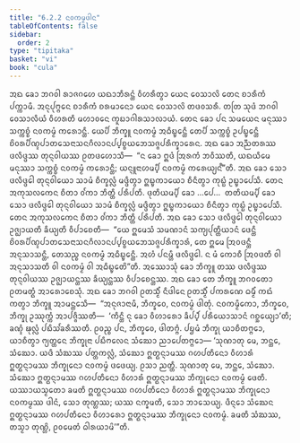 ```yaml
---
title: "6.2.2 ᨶᩅᨠᨾ᩠ᨾᨴᩤᨶ"
tableOfContents: false
sidebar:
  order: 2
type: "tipitaka"
basket: "vi"
book: "cula"
---
```



<DynamicBreadcrumb />

<Division number="308" book="cula">

<Paragraph number="1330" book="cula">
ᩋᨳ ᨡᩮᩣ ᨽᨣᩅᩤ ᩁᩣᨩᨣᩉᩮ ᨿᨳᩣᨽᩥᩁᨶ᩠ᨲᩴ ᩅᩥᩉᩁᩥᨲ᩠ᩅᩣ ᨿᩮᨶ ᩅᩮᩈᩣᩃᩦ ᨲᩮᨶ ᨧᩣᩁᩥᨠᩴ ᨸᨠ᩠ᨠᩣᨾᩥ. ᩋᨶᩩᨸᩩᨻ᩠ᨻᩮᨶ ᨧᩣᩁᩥᨠᩴ ᨧᩁᨾᩣᨶᩮᩣ ᨿᩮᨶ ᩅᩮᩈᩣᩃᩦ ᨲᨴᩅᩈᩁᩥ. ᨲᨲᩕ ᩈᩩᨴᩴ ᨽᨣᩅᩤ ᩅᩮᩈᩣᩃᩥᨿᩴ ᩅᩥᩉᩁᨲᩥ ᨾᩉᩣᩅᨶᩮ ᨠᩪᨭᩣᨣᩤᩁᩈᩣᩃᩣᨿᩴ. ᨲᩮᨶ ᨡᩮᩣ ᨸᨶ ᩈᨾᨿᩮᨶ ᨾᨶᩩᩔᩣ ᩈᨠ᩠ᨠᨧ᩠ᨧᩴ ᨶᩅᨠᨾ᩠ᨾᩴ ᨠᩁᩮᩣᨶ᩠ᨲᩥ. ᨿᩮᨸᩥ ᨽᩥᨠ᩠ᨡᩪ ᨶᩅᨠᨾ᩠ᨾᩴ ᩋᨵᩥᨭ᩠ᨮᩮᨶ᩠ᨲᩥ ᨲᩮᨸᩥ ᩈᨠ᩠ᨠᨧ᩠ᨧᩴ ᩏᨸᨭ᩠ᨮᩮᨶ᩠ᨲᩥ ᨧᩦᩅᩁᨸᩥᨱ᩠ᨯᨸᩣᨲᩈᩮᨶᩣᩈᨶᨣᩥᩃᩣᨶᨸ᩠ᨸᨧ᩠ᨧᨿᨽᩮᩈᨩ᩠ᨩᨸᩁᩥᨠ᩠ᨡᩣᩁᩮᨶ. ᩋᨳ ᨡᩮᩣ ᩋᨬ᩠ᨬᨲᩁᩔ ᨴᩃᩥᨴ᩠ᨴᩔ ᨲᩩᨶ᩠ᨶᩅᩤᨿᩔ ᩑᨲᨴᩉᩮᩣᩈᩥ—  “ᨶ ᨡᩮᩣ ᩍᨴᩴ ᩒᩁᨠᩴ ᨽᩅᩥᩔᨲᩥ, ᨿᨳᨿᩥᨾᩮ ᨾᨶᩩᩔᩣ ᩈᨠ᩠ᨠᨧ᩠ᨧᩴ ᨶᩅᨠᨾ᩠ᨾᩴ ᨠᩁᩮᩣᨶ᩠ᨲᩥ; ᨿᨶ᩠ᨶᩪᨶᩣᩉᨾ᩠ᨸᩥ ᨶᩅᨠᨾ᩠ᨾᩴ ᨠᩁᩮᨿ᩠ᨿᨶ᩺”ᨲᩥ. ᩋᨳ ᨡᩮᩣ ᩈᩮᩣ ᨴᩃᩥᨴ᩠ᨴᩮᩤ ᨲᩩᨶ᩠ᨶᩅᩤᨿᩮᩣ ᩈᩣᨾᩴ ᨧᩥᨠ᩠ᨡᩃᩖᩴ ᨾᨴ᩠ᨴᩥᨲ᩠ᩅᩣ ᩍᨭ᩠ᨮᨠᩣᨿᩮᩣ ᨧᩥᨶᩥᨲ᩠ᩅᩣ ᨠᩩᨭ᩠ᨭᩴ ᩏᨭ᩠ᨮᩣᨸᩮᩈᩥ. ᨲᩮᨶ ᩋᨠᩩᩈᩃᨠᩮᨶ ᨧᩥᨲᩣ ᩅᩘᨠᩣ ᨽᩥᨲ᩠ᨲᩥ ᨸᩁᩥᨸᨲᩥ. ᨴᩩᨲᩥᨿᨾ᩠ᨸᩥ ᨡᩮᩣ …ᨸᩮ…  ᨲᨲᩥᨿᨾ᩠ᨸᩥ ᨡᩮᩣ ᩈᩮᩣ ᨴᩃᩥᨴ᩠ᨴᩮᩤ ᨲᩩᨶ᩠ᨶᩅᩤᨿᩮᩣ ᩈᩣᨾᩴ ᨧᩥᨠ᩠ᨡᩃᩖᩴ ᨾᨴ᩠ᨴᩥᨲ᩠ᩅᩣ ᩍᨭ᩠ᨮᨠᩣᨿᩮᩣ ᨧᩥᨶᩥᨲ᩠ᩅᩣ ᨠᩩᨭ᩠ᨭᩴ ᩏᨭ᩠ᨮᩣᨸᩮᩈᩥ. ᨲᩮᨶ ᩋᨠᩩᩈᩃᨠᩮᨶ ᨧᩥᨲᩣ ᩅᩘᨠᩣ ᨽᩥᨲ᩠ᨲᩥ ᨸᩁᩥᨸᨲᩥ. ᩋᨳ ᨡᩮᩣ ᩈᩮᩣ ᨴᩃᩥᨴ᩠ᨴᩮᩤ ᨲᩩᨶ᩠ᨶᩅᩤᨿᩮᩣ ᩏᨩ᩠ᨫᩣᨿᨲᩥ ᨡᩥᨿ᩠ᨿᨲᩥ ᩅᩥᨸᩣᨧᩮᨲᩥ—  “ᨿᩮ ᩍᨾᩮᩈᩴ ᩈᨾᨱᩣᨶᩴ ᩈᨠ᩠ᨿᨸᩩᨲ᩠ᨲᩥᨿᩣᨶᩴ ᨴᩮᨶ᩠ᨲᩥ ᨧᩦᩅᩁᨸᩥᨱ᩠ᨯᨸᩣᨲᩈᩮᨶᩣᩈᨶᨣᩥᩃᩣᨶᨸ᩠ᨸᨧ᩠ᨧᨿᨽᩮᩈᨩ᩠ᨩᨸᩁᩥᨠ᩠ᨡᩣᩁᩴ, ᨲᩮ ᩍᨾᩮ ᩒᩅᨴᨶ᩠ᨲᩥ ᩋᨶᩩᩈᩣᩈᨶ᩠ᨲᩥ, ᨲᩮᩈᨬ᩠ᨧ ᨶᩅᨠᨾ᩠ᨾᩴ ᩋᨵᩥᨭ᩠ᨮᩮᨶ᩠ᨲᩥ. ᩋᩉᩴ ᨸᨶᨾ᩠ᩉᩥ ᨴᩃᩥᨴ᩠ᨴᩮᩤ. ᨶ ᨾᩴ ᨠᩮᩣᨧᩥ ᩒᩅᨴᨲᩥ ᩅᩤ ᩋᨶᩩᩈᩣᩈᨲᩥ ᩅᩤ ᨶᩅᨠᨾ᩠ᨾᩴ ᩅᩤ ᩋᨵᩥᨭ᩠ᨮᩮᨲᩦ”ᨲᩥ.
</Paragraph>

<Paragraph number="1331" book="cula">
ᩋᩔᩮᩣᩈᩩᩴ ᨡᩮᩣ ᨽᩥᨠ᩠ᨡᩪ ᨲᩔ ᨴᩃᩥᨴ᩠ᨴᩔ ᨲᩩᨶ᩠ᨶᩅᩤᨿᩔ ᩏᨩ᩠ᨫᩣᨿᨶ᩠ᨲᩔ ᨡᩥᨿ᩠ᨿᨶ᩠ᨲᩔ ᩅᩥᨸᩣᨧᩮᨶ᩠ᨲᩔ. ᩋᨳ ᨡᩮᩣ ᨲᩮ ᨽᩥᨠ᩠ᨡᩪ ᨽᨣᩅᨲᩮᩣ ᩑᨲᨾᨲ᩠ᨳᩴ ᩋᩣᩁᩮᩣᨧᩮᩈᩩᩴ. ᩋᨳ ᨡᩮᩣ ᨽᨣᩅᩤ ᩑᨲᩈ᩠ᨾᩥᩴ ᨶᩥᨴᩤᨶᩮ ᩑᨲᩈ᩠ᨾᩥᩴ ᨸᨠᩁᨱᩮ ᨵᨾ᩠ᨾᩥᩴ ᨠᨳᩴ ᨠᨲ᩠ᩅᩣ ᨽᩥᨠ᩠ᨡᩪ ᩋᩣᨾᨶ᩠ᨲᩮᩈᩥ—  “ᩋᨶᩩᨩᩣᨶᩣᨾᩥ, ᨽᩥᨠ᩠ᨡᩅᩮ, ᨶᩅᨠᨾ᩠ᨾᩴ ᨴᩤᨲᩩᩴ. ᨶᩅᨠᨾ᩠ᨾᩥᨠᩮᩣ, ᨽᩥᨠ᩠ᨡᩅᩮ, ᨽᩥᨠ᩠ᨡᩩ ᩏᩔᩩᨠ᩠ᨠᩴ ᩋᩣᨸᨩ᩠ᨩᩥᩔᨲᩥ—  ‘ᨠᩥᨶ᩠ᨲᩥ ᨶᩩ ᨡᩮᩣ ᩅᩥᩉᩣᩁᩮᩣ ᨡᩥᨸ᩠ᨸᩴ ᨸᩁᩥᨿᩮᩣᩈᩣᨶᩴ ᨣᨧ᩠ᨨᩮᨿ᩠ᨿᩣ’ᨲᩥ; ᨡᨱ᩠ᨯᩴ ᨹᩩᩃᩖᩴ ᨸᨭᩥᩈᩘᨡᩁᩥᩔᨲᩥ. ᩑᩅᨬ᩠ᨧ ᨸᨶ, ᨽᩥᨠ᩠ᨡᩅᩮ, ᨴᩤᨲᨻ᩠ᨻᩴ. ᨸᨮᨾᩴ ᨽᩥᨠ᩠ᨡᩩ ᨿᩣᨧᩥᨲᨻ᩠ᨻᩮᩣ, ᨿᩣᨧᩥᨲ᩠ᩅᩣ ᨻ᩠ᨿᨲ᩠ᨲᩮᨶ ᨽᩥᨠ᩠ᨡᩩᨶᩣ ᨸᨭᩥᨻᩃᩮᨶ ᩈᩴᨥᩮᩣ ᨬᩣᨸᩮᨲᨻ᩠ᨻᩮᩣ—
</Paragraph>

</Division>
<Division number="309" book="cula">

<Paragraph number="1332" book="cula">
‘ᩈᩩᨱᩣᨲᩩ ᨾᩮ, ᨽᨶ᩠ᨲᩮ, ᩈᩴᨥᩮᩣ. ᨿᨴᩥ ᩈᩴᨥᩔ ᨸᨲ᩠ᨲᨠᩃᩖᩴ, ᩈᩴᨥᩮᩣ ᩍᨲ᩠ᨳᨶ᩠ᨶᩣᨾᩔ ᨣᩉᨸᨲᩥᨶᩮᩣ ᩅᩥᩉᩣᩁᩴ ᩍᨲ᩠ᨳᨶ᩠ᨶᩣᨾᩔ ᨽᩥᨠ᩠ᨡᩩᨶᩮᩣ ᨶᩅᨠᨾ᩠ᨾᩴ ᨴᨴᩮᨿ᩠ᨿ. ᩑᩈᩣ ᨬᨲ᩠ᨲᩥ.
</Paragraph>

<Paragraph number="1333" book="cula">
ᩈᩩᨱᩣᨲᩩ ᨾᩮ, ᨽᨶ᩠ᨲᩮ, ᩈᩴᨥᩮᩣ. ᩈᩴᨥᩮᩣ ᩍᨲ᩠ᨳᨶ᩠ᨶᩣᨾᩔ ᨣᩉᨸᨲᩥᨶᩮᩣ ᩅᩥᩉᩣᩁᩴ ᩍᨲ᩠ᨳᨶ᩠ᨶᩣᨾᩔ ᨽᩥᨠ᩠ᨡᩩᨶᩮᩣ ᨶᩅᨠᨾ᩠ᨾᩴ ᨴᩮᨲᩥ. ᨿᩔᩣᨿᩈ᩠ᨾᨲᩮᩣ ᨡᨾᨲᩥ ᩍᨲ᩠ᨳᨶ᩠ᨶᩣᨾᩔ ᨣᩉᨸᨲᩥᨶᩮᩣ ᩅᩥᩉᩣᩁᩴ ᩍᨲ᩠ᨳᨶ᩠ᨶᩣᨾᩔ ᨽᩥᨠ᩠ᨡᩩᨶᩮᩣ ᨶᩅᨠᨾ᩠ᨾᩔ ᨴᩤᨶᩴ, ᩈᩮᩣ ᨲᩩᨱ᩠ᩉᩔ; ᨿᩔ ᨶᨠ᩠ᨡᨾᨲᩥ, ᩈᩮᩣ ᨽᩣᩈᩮᨿ᩠ᨿ.
</Paragraph>

<Paragraph number="1334" book="cula">
ᨴᩥᨶ᩠ᨶᩮᩣ ᩈᩴᨥᩮᨶ ᩍᨲ᩠ᨳᨶ᩠ᨶᩣᨾᩔ ᨣᩉᨸᨲᩥᨶᩮᩣ ᩅᩥᩉᩣᩁᩮᩣ ᩍᨲ᩠ᨳᨶ᩠ᨶᩣᨾᩔ ᨽᩥᨠ᩠ᨡᩩᨶᩮᩣ ᨶᩅᨠᨾ᩠ᨾᩴ. ᨡᨾᨲᩥ ᩈᩴᨥᩔ, ᨲᩈ᩠ᨾᩣ ᨲᩩᨱ᩠ᩉᩦ, ᩑᩅᨾᩮᨲᩴ ᨵᩤᩁᨿᩣᨾᩦ’”ᨲᩥ.
</Paragraph>
</Division>